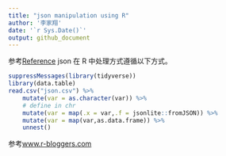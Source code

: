 ```yaml
---
title: "json manipulation using R"
author: '李家翔'
date: '`r Sys.Date()`'
output: github_document
---
```


参考[Reference](someone/json/json.md)
json 在 R 中处理方式遵循以下方式。

```r
suppressMessages(library(tidyverse))
library(data.table)
read.csv("json.csv") %>% 
    mutate(var = as.character(var)) %>%
    # define in chr
    mutate(var = map(.x = var,.f = jsonlite::fromJSON)) %>% 
    mutate(var = map(var,as.data.frame)) %>% 
    unnest()
```

参考[www.r-bloggers.com](https://www.r-bloggers.com/converting-a-list-to-a-data-frame/)
